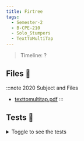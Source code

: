 ```yaml
---
title: Firtree
tags:
  - Semester-2
  - B-CPE-210
  - Solo_Stumpers
  - TextToMultiTap
---
```

> Timeline: ?


## Files 📂

:::note 2020 Subject and Files
- [texttomultitap.pdf](https://github.com/Studio-17/Epitech-Subjects/raw/main/Semester-2/B-CPE-210/Solo_Stumpers/TextToMultiTap/texttomultitap.pdf)
:::

## Tests 🤖
<details>
  <summary>Toggle to see the tests</summary>
  <div>
Yo
  </div>
</details>
